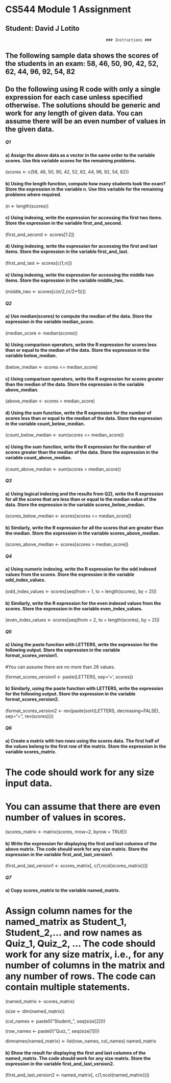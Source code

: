 # CS544 Module 1 Assignment
## Student: David J Lotito

                                                ### Instructions ###

## The following sample data shows the scores of the students in an exam: 58, 46, 50, 90, 42, 52, 62, 44, 96, 92, 54, 82

## Do the following using R code with only a single expression for each case unless specified otherwise. The solutions should be generic and work for any length of given data. You can assume there will be an even number of values in the given data.


##### Q1 ######

#### a) Assign the above data as a vector in the same order to the variable scores. Use this variable scores for the remaining problems.

(scores <- c(58, 46, 50, 90, 42, 52, 62, 44, 96, 92, 54, 82))

#### b) Using the length function, compute how many students took the exam? Store the expression in the variable n. Use this variable for the remaining problems where required.

(n <- length(scores))

#### c) Using indexing, write the expression for accessing the first two items. Store the expression in the variable first_and_second.

(first_and_second <- scores[1:2])


#### d) Using indexing, write the expression for accessing the first and last items. Store the expression in the variable first_and_last.

(first_and_last <- scores[c(1,n)])

#### e) Using indexing, write the expression for accessing the middle two items. Store the expression in the variable middle_two.

(middle_two <- scores[c(n/2,(n/2+1))])

##### Q2 ######

#### a) Use median(scores) to compute the median of the data. Store the expression in the variable median_score.

(median_score <- median(scores))

#### b) Using comparison operators, write the R expression for scores less than or equal to the median of the data. Store the expression in the variable below_median.

(below_median <- scores <= median_score) 


#### c) Using comparison operators, write the R expression for scores greater than the median of the data. Store the expression in the variable above_median.

(above_median <- scores > median_score)


#### d) Using the sum function, write the R expression for the number of scores less than or equal to the median of the data. Store the expression in the variable count_below_median.

(count_below_median <- sum(scores <= median_score))


#### e) Using the sum function, write the R expression for the number of scores greater than the median of the data. Store the expression in the variable count_above_median.

(count_above_median <- sum(scores > median_score))

##### Q3 ######

#### a) Using logical indexing and the results from Q2), write the R expression for all the scores that are less than or equal to the median value of the data. Store the expression in the variable scores_below_median.

(scores_below_median <- scores[scores <= median_score])


#### b) Similarly, write the R expression for all the scores that are greater than the median. Store the expression in the variable scores_above_median.

(scores_above_median <- scores[scores > median_score])

##### Q4 ######

#### a) Using numeric indexing, write the R expression for the odd indexed values from the scores. Store the expression in the variable odd_index_values.

(odd_index_values <-  scores[seq(from = 1, to = length(scores), by = 2)])


#### b) Similarly, write the R expression for the even indexed values from the scores. Store the expression in the variable even_index_values.

(even_index_values <- scores[seq(from = 2, to = length(scores), by = 2)])

##### Q5 ######

#### a) Using the paste function with LETTERS, write the expression for the following output. Store the expression in the variable format_scores_version1.
#You can assume there are no more than 26 values.

(format_scores_version1 <- paste(LETTERS, sep='=', scores))


#### b) Similarly, using the paste function with LETTERS, write the expression for the following output. Store the expression in the variable format_scores_version2.

(format_scores_version2 <- rev(paste(sort(LETTERS, decreasing=FALSE), sep="=", rev(scores))))

##### Q6 ######

#### a) Create a matrix with two rows using the scores data. The first half of the values belong to the first row of the matrix. Store the expression in the variable scores_matrix.
# The code should work for any size input data.
# You can assume that there are even number of values in scores.

(scores_matrix <- matrix(scores, nrow=2, byrow = TRUE))

#### b) Write the expression for displaying the first and last columns of the above matrix. The code should work for any size matrix. Store the expression in the variable first_and_last_version1.

(first_and_last_version1 <- scores_matrix[, c(1,ncol(scores_matrix))])

##### Q7 ######

#### a) Copy scores_matrix to the variable named_matrix.
# Assign column names for the named_matrix as Student_1, Student_2,... and row names as Quiz_1, Quiz_2, ... The code should work for any size matrix, i.e., for any number of columns in the matrix and any number of rows. The code can contain multiple statements.

(named_matrix <- scores_matrix)


(size <- dim(named_matrix))


(col_names <- paste0("Student_", seq(size[2])))


(row_names <- paste0("Quiz_", seq(size[1])))


dimnames(named_matrix) <- list(row_names, col_names)
named_matrix

#### b) Show the result for displaying the first and last columns of the named_matrix. The code should work for any size matrix. Store the expression in the variable first_and_last_version2.

(first_and_last_version2 <- named_matrix[, c(1,ncol(named_matrix))])



